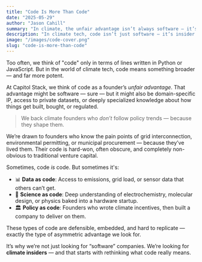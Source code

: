```yaml
---
title: "Code Is More Than Code"
date: "2025-05-29"
author: "Jason Cahill"
summary: "In climate, the unfair advantage isn’t always software — it’s the insider edge that lets you build what others can’t. Code is also policy, data, science, and asymmetric information."
description: "In climate tech, code isn’t just software — it’s insider knowledge, proprietary data, policy fluency, and scientific edge. It’s the founder’s unfair advantage."
image: "/images/code-cover.png"
slug: "code-is-more-than-code"
---
```



Too often, we think of "code" only in terms of lines written in Python or JavaScript. But in the world of climate tech, code means something broader — and far more potent.

At Capitol Stack, we think of code as a founder’s *unfair advantage*. That advantage might be software — sure — but it might also be domain-specific IP, access to private datasets, or deeply specialized knowledge about how things get built, bought, or regulated.

> We back climate founders who *don’t* follow policy trends — because they shape them.

We’re drawn to founders who know the pain points of grid interconnection, environmental permitting, or municipal procurement — because they’ve lived them. Their code is hard-won, often obscure, and completely non-obvious to traditional venture capital.

Sometimes, code *is* code. But sometimes it's:

- 📊 **Data as code**: Access to emissions, grid load, or sensor data that others can’t get.
- 🧪 **Science as code**: Deep understanding of electrochemistry, molecular design, or physics baked into a hardware startup.
- 🏛️ **Policy as code**: Founders who wrote climate incentives, then built a company to deliver on them.

These types of code are defensible, embedded, and hard to replicate — exactly the type of asymmetric advantage we look for. 

It’s why we’re not just looking for “software” companies. We’re looking for **climate insiders** — and that starts with rethinking what code really means.
